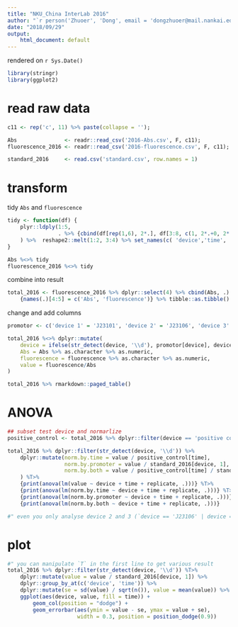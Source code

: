 ```yaml
---
title: "NKU_China InterLab 2016"
author: "`r person('Zhuoer', 'Dong', email = 'dongzhuoer@mail.nankai.edu.cn')`"
date: "2018/09/29"
output: 
    html_document: default
---
```



rendered on `r Sys.Date()`


```r
library(stringr)
library(ggplot2)
```

# read raw data

```r
c11 <- rep('c', 11) %>% paste(collapse = '');

Abs               <- readr::read_csv('2016-Abs.csv', F, c11);
fluorescence_2016 <- readr::read_csv('2016-fluorescence.csv', F, c11);

standard_2016     <- read.csv('standard.csv', row.names = 1)
```

# transform

tidy `Abs` and `fluorescence`

```r
tidy <- function(df) {
    plyr::ldply(1:5, 
                . %>% {cbind(df[rep(1,6), 2*.], df[3:8, c(1, 2*.+0, 2*.+1)]) %>% set_names(c('d', 't', '1', '2'))}
    ) %>%  reshape2::melt(1:2, 3:4) %>% set_names(c( 'device','time', 'replicate', 'value')) 
}

Abs %<>% tidy
fluorescence_2016 %<>% tidy
```

combine into result

```r
total_2016 <- fluorescence_2016 %>% dplyr::select(4) %>% cbind(Abs, .) %T>% 
    {names(.)[4:5] = c('Abs', 'fluorescence')} %>% tibble::as.tibble() %T>% print
```

change and add columns

```r
promotor <- c('device 1' = 'J23101', 'device 2' = 'J23106', 'device 3' = 'J23117')

total_2016 %<>% dplyr::mutate(
    device = ifelse(str_detect(device, '\\d'), promotor[device], device),
    Abs = Abs %>% as.character %>% as.numeric,
    fluorescence = fluorescence %>% as.character %>% as.numeric,
    value = fluorescence/Abs
)
```

```r
total_2016 %>% rmarkdown::paged_table()
```

# ANOVA

```r
## subset test device and normarlize
positive_control <- total_2016 %>% dplyr::filter(device == 'positive control') %>% reshape2::acast('time', mean);

total_2016 %>% dplyr::filter(str_detect(device, '\\d')) %>% 
    dplyr::mutate(norm.by.time = value / positive_control[time],
                  norm.by.promoter = value / standard_2016[device, 1],
                  norm.by.both = value / positive_control[time] / standard_2016[device, 1]
    ) %T>% 
    {print(anova(lm(value ~ device + time + replicate, .)))} %T>% 
    {print(anova(lm(norm.by.time ~ device + time + replicate, .)))} %T>% 
    {print(anova(lm(norm.by.promoter ~ device + time + replicate, .)))} %T>% 
    {print(anova(lm(norm.by.both ~ device + time + replicate, .)))}

#" even you only analyse device 2 and 3 (`device == 'J23106' | device == 'J23117'`), there is also significant difference
```

# plot

```r
#" you can manipulate `T` in the first line to get various result
total_2016 %>% dplyr::filter(str_detect(device, '\\d')) %T>% 
    dplyr::mutate(value = value / standard_2016[device, 1]) %>% 
    dplyr::group_by_at(c('device', 'time')) %>%
    dplyr::mutate(se = sd(value) / sqrt(n()), value = mean(value)) %>%
    ggplot(aes(device, value, fill = time)) + 
        geom_col(position = "dodge") + 
        geom_errorbar(aes(ymin = value - se, ymax = value + se), 
                      width = 0.3, position = position_dodge(0.9))
```
